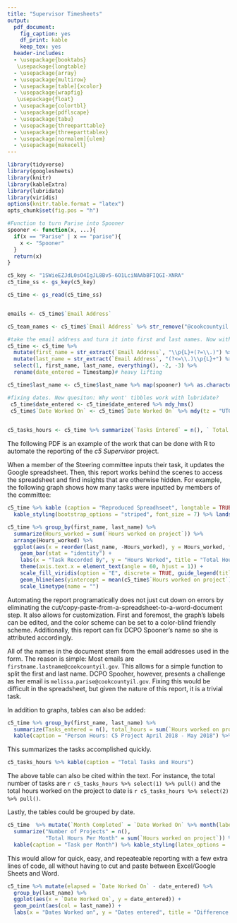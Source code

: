 ```yaml
---
title: "Supervisor Timesheets"
output:
  pdf_document:
    fig_caption: yes
    df_print: kable
    keep_tex: yes
  header-includes: 
  - \usepackage{booktabs}
   \usepackage{longtable}
  - \usepackage{array}
  - \usepackage{multirow}
  - \usepackage[table]{xcolor}
  - \usepackage{wrapfig}
   \usepackage{float}
  - \usepackage{colortbl}
  - \usepackage{pdflscape}
  - \usepackage{tabu}
  - \usepackage{threeparttable}
  - \usepackage{threeparttablex}
  - \usepackage[normalem]{ulem}
  - \usepackage{makecell}
---
```


```r
library(tidyverse)
library(googlesheets)
library(knitr)
library(kableExtra)
library(lubridate)
library(viridis)
options(knitr.table.format = "latex")
opts_chunk$set(fig.pos = "h")
```

```r
#Function to turn Parise into Spooner
spooner <- function(x, ...){
  if(x == "Parise" | x == "parise"){
    x <- "Spooner"
  }
  return(x)
}

c5_key <- "1SWieEZJdL0sO4IgJL8Bv5-6O1LciNAAbBFIQGI-XNRA"
c5_time_ss <- gs_key(c5_key)

c5_time <- gs_read(c5_time_ss)


emails <- c5_time$`Email Address`

c5_team_names <- c5_time$`Email Address` %>% str_remove("@cookcountyil.gov") %>%  str_replace("\\.", " ") %>% str_to_title() %>% unique()

#take the email address and turn it into first and last names. Now with 100% more regex! 
c5_time <- c5_time %>% 
  mutate(first_name = str_extract(`Email Address`, "\\p{L}+(?=\\.)") %>% str_to_title()) %>% 
  mutate(last_name = str_extract(`Email Address`, "(?<=\\.)\\p{L}+") %>% str_to_title()) %>% 
  select(1, first_name, last_name, everything(), -2, -3) %>%
  rename(date_entered = Timestamp)# heavy lifting

c5_time$last_name <- c5_time$last_name %>% map(spooner) %>% as.character() #fixing spooner's name

#fixing dates. New quesiton: Why wont' tibbles work with lubridate?
 c5_time$date_entered <- c5_time$date_entered %>% mdy_hms()
 c5_time$`Date Worked On` <- c5_time$`Date Worked On` %>% mdy(tz = "UTC")

 
c5_tasks_hours <- c5_time %>% summarize(`Tasks Entered` = n(), ` Total Hours` = sum(`Hours worked on project`))
```
The following PDF is an example of the work that can be done with R to automate the reporting of the *c5 Supervisor* project. 

When a member of the Steering committee inputs their task, it updates the Google spreadsheet. Then, this report works behind the scenes to access the spreadsheet and find insights that are otherwise hidden. For example, the following graph shows how many tasks were inputted by members of the committee:

```r

c5_time %>% kable (caption = "Reproduced Spreadhseet", longtable = TRUE) %>%
  kable_styling(bootstrap_options = "striped", font_size = 7) %>% landscape()
```


```r

c5_time %>% group_by(first_name, last_name) %>% 
  summarize(Hours_worked = sum(`Hours worked on project`)) %>% 
  arrange(Hours_worked) %>% 
  ggplot(aes(x = reorder(last_name, -Hours_worked), y = Hours_worked, fill = last_name)) + 
    geom_bar(stat = "identity") + 
    labs(x = "Task Recorded By", y = "Hours Worked", title = "Total Hours Worked") +
    theme(axis.text.x = element_text(angle = 60, hjust = 1)) +
    scale_fill_viridis(option = "E", discrete = TRUE, guide_legend(title = "C5 Steering Committee")) + 
    geom_hline(aes(yintercept = mean(c5_time$`Hours worked on project`), linetype = "Average Hours Worked per Project")) + 
    scale_linetype(name = "")
```

Automating the report programatically does not just cut down on errors by eliminating the cut/copy-paste-from-a-spreadsheet-to-a-word-document step. It also allows for customization. First and foremost, the graph's labels can be edited, and the color scheme can be set to a color-blind friendly scheme. Additionally, this report can fix DCPO Spooner's name so she is attributed accordingly. 

All of the names in the document stem from the email addresses used in the form. The reason is simple: Most emails are `firstname.lastname@cookcountyil.gov`. This allows for a simple function to split the first and last name. DCPO Spooher, however, presents a challenge as her email is `melissa.parise@cookcountyil.gov`. Fixing this would be difficult in the spreadsheet, but given the nature of this report, it is a trivial task.

In addition to graphs, tables can also be added:
\newpage
```r

c5_time %>% group_by(first_name, last_name) %>% 
  summarize(Tasks_entered = n(), total_hours = sum(`Hours worked on project`)) %>% 
  kable(caption = "Person Hours: C5 Project April 2018 - May 2018") %>% kable_styling(latex_options = c("striped", "bordered"))

```
This summarizes the tasks accomplished quickly. 

```r
c5_tasks_hours %>% kable(caption = "Total Tasks and Hours")
```
The above table can also be cited within the text. For instance, the total number of tasks are `r c5_tasks_hours %>% select(1) %>% pull()` and the total hours worked on the project to date is `r c5_tasks_hours %>% select(2) %>% pull()`. 

Lastly, the tables could be grouped by date.
```r

c5_time  %>% mutate(`Month Completed` = `Date Worked On` %>% month(label = TRUE)) %>% group_by(last_name, `Month Completed`) %>% 
  summarize("Number of Projects" = n(), 
            "Total Hours Per Month" = sum(`Hours worked on project`)) %>% 
  kable(caption = "Task per Month") %>% kable_styling(latex_options =  "striped", stripe_color = "blue")
```
This would allow for quick, easy, and repeateable reporting with a few extra lines of code, all without having to cut and paste between Excel/Google Sheets and Word.


```r
c5_time %>% mutate(elapsed = `Date Worked On` - date_entered) %>% 
  group_by(last_name) %>% 
  ggplot(aes(x = `Date Worked On`, y = date_entered)) + 
  geom_point(aes(col = last_name)) +
  labs(x = "Dates Worked on", y = "Dates entered", title = "Difference Between Task Completion and Form Input", col = "C5 Steering Committee Member") 
```
